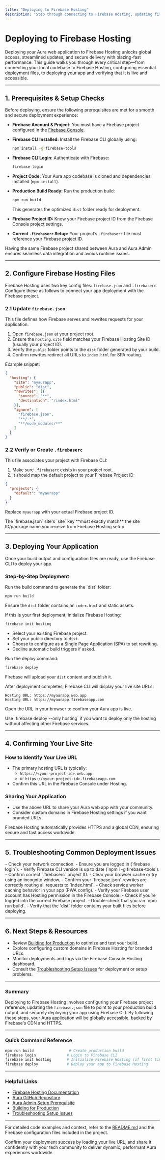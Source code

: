 ```yaml
---
title: "Deploying to Firebase Hosting"
description: "Step through connecting to Firebase Hosting, updating firebase.json and .firebaserc files, and securely deploying your app for global access. Verify your deployment and identify your live site URL for sharing with your community."
---
```


# Deploying to Firebase Hosting

Deploying your Aura web application to Firebase Hosting unlocks global access, streamlined updates, and secure delivery with blazing-fast performance. This guide walks you through every critical step—from connecting your local codebase to Firebase Hosting, configuring essential deployment files, to deploying your app and verifying that it is live and accessible.

---

## 1. Prerequisites & Setup Checks

Before deploying, ensure the following prerequisites are met for a smooth and secure deployment experience:

- **Firebase Account & Project:** You must have a Firebase project configured in the [Firebase Console](https://console.firebase.google.com).
- **Firebase CLI Installed:** Install the Firebase CLI globally using:

  ```bash
  npm install -g firebase-tools
  ```

- **Firebase CLI Login:** Authenticate with Firebase:

  ```bash
  firebase login
  ```

- **Project Code:** Your Aura app codebase is cloned and dependencies installed (`npm install`).
- **Production Build Ready:** Run the production build:

  ```bash
  npm run build
  ```

  This generates the optimized `dist` folder ready for deployment.

- **Firebase Project ID:** Know your Firebase project ID from the Firebase Console project settings.

- **Correct `.firebaserc` Setup:** Your project’s `.firebaserc` file must reference your Firebase project ID.


<Tip>
Having the same Firebase project shared between Aura and Aura Admin ensures seamless data integration and avoids runtime issues.
</Tip>

---

## 2. Configure Firebase Hosting Files

Firebase Hosting uses two key config files: `firebase.json` and `.firebaserc`. Configure these as follows to connect your app deployment with the Firebase project.

### 2.1 Update `firebase.json`

This file defines how Firebase serves and rewrites requests for your application.

1. Open `firebase.json` at your project root.
2. Ensure the `hosting.site` field matches your Firebase Hosting Site ID (usually your project ID).
3. Verify the `public` folder points to the `dist` folder generated by your build.
4. Confirm rewrites redirect all URLs to `index.html` for SPA routing.

Example snippet:

```json
{
  "hosting": {
    "site": "myaurapp",
    "public": "dist",
    "rewrites": [{
      "source": "**",
      "destination": "/index.html"
    }],
    "ignore": [
      "firebase.json",
      "**/.*",
      "**/node_modules/**"
    ]
  }
}
```

### 2.2 Verify or Create `.firebaserc`

This file associates your project with Firebase CLI:

1. Make sure `.firebaserc` exists in your project root.
2. It should map the default project to your Firebase Project ID:

```json
{
  "projects": {
    "default": "myaurapp"
  }
}
```

Replace `myaurapp` with your actual Firebase project ID.

<Warning>
The `firebase.json` site's `site` key **must exactly match** the site ID/package name you receive from Firebase Hosting setup.
</Warning>

---

## 3. Deploying Your Application

Once your build output and configuration files are ready, use the Firebase CLI to deploy your app.

### Step-by-Step Deployment

<Steps>
<Step title="Build Your Production Bundle">
Run the build command to generate the `dist` folder:

```bash
npm run build
```

Ensure the `dist` folder contains an `index.html` and static assets.
</Step>

<Step title="Initialize Firebase in Your Project">
If this is your first deployment, initialize Firebase Hosting:

```bash
firebase init hosting
```

- Select your existing Firebase project.
- Set your public directory to `dist`.
- Choose to configure as a Single Page Application (SPA) to set rewriting.
- Decline automatic build triggers if asked.
</Step>

<Step title="Deploy to Firebase Hosting">
Run the deploy command:

```bash
firebase deploy
```

Firebase will upload your `dist` content and publish it.
</Step>

<Step title="Verify Deployment">
After deployment completes, Firebase CLI will display your live site URLs:

```
Hosting URL: https://myaurapp.web.app
Hosting URL: https://myaurapp.firebaseapp.com
```

Open the URL in your browser to confirm your Aura app is live.
</Step>
</Steps>

<Tip>
Use `firebase deploy --only hosting` if you want to deploy only the hosting without affecting other Firebase services.
</Tip>

---

## 4. Confirming Your Live Site

### How to Identify Your Live URL

- The primary hosting URL is typically:
  - `https://<your-project-id>.web.app`
  - or `https://<your-project-id>.firebaseapp.com`
- Confirm this URL in the Firebase Console under Hosting.

### Sharing Your Application

- Use the above URL to share your Aura web app with your community.
- Consider custom domains in Firebase Hosting settings if you want branded URLs.

<Info>
Firebase Hosting automatically provides HTTPS and a global CDN, ensuring secure and fast access worldwide.
</Info>

---

## 5. Troubleshooting Common Deployment Issues

<AccordionGroup title="Deployment Troubleshooting">
<Accordion title="Deployment Fails at Upload">
- Check your network connection.
- Ensure you are logged in (`firebase login`).
- Verify Firebase CLI version is up to date (`npm i -g firebase-tools`).
- Confirm correct `.firebaserc` project ID.
</Accordion>
<Accordion title="Site Loads Old Content After Deployment">
- Clear your browser cache or try using an incognito window.
- Confirm your `firebase.json` rewrites are correctly routing all requests to `index.html`.
- Check service worker caching behavior in your app (PWA config).
</Accordion>
<Accordion title="Unauthorized or Permission Errors">
- Verify your Firebase user account has Hosting permission in the Firebase Console.
- Check if you’re logged into the correct Firebase project.
</Accordion>
<Accordion title="Build Folder Not Found or Empty">
- Double-check that you ran `npm run build`.
- Verify that the `dist` folder contains your built files before deploying.
</Accordion>
</AccordionGroup>

---

## 6. Next Steps & Resources

- Review [Building for Production](https://your-docs-link/getting-started/deployment-quickstart/production-build) to optimize and test your build.
- Explore configuring custom domains in Firebase Hosting for branded URLs.
- Monitor deployments and logs via the Firebase Console Hosting dashboard.
- Consult the [Troubleshooting Setup Issues](https://your-docs-link/getting-started/installation-and-configuration/troubleshooting) for deployment or setup problems.


---

### Summary
Deploying to Firebase Hosting involves configuring your Firebase project reference, updating the `firebase.json` file to point to your production build output, and securely deploying your app using Firebase CLI. By following these steps, your Aura application will be globally accessible, backed by Firebase's CDN and HTTPS.


---

### Quick Command Reference

```bash
npm run build                # Create production build
firebase login              # Login to Firebase CLI
firebase init hosting       # Initialize Firebase Hosting (if first time)
firebase deploy             # Deploy your app to Firebase Hosting
```

---

### Helpful Links

- [Firebase Hosting Documentation](https://firebase.google.com/docs/hosting)
- [Aura GitHub Repository](https://github.com/gdg-x/aura)
- [Aura Admin Setup Prerequisite](https://your-docs-link/getting-started/setup-prerequisites/aura-admin-notice)
- [Building for Production](https://your-docs-link/getting-started/deployment-quickstart/production-build)
- [Troubleshooting Setup Issues](https://your-docs-link/getting-started/installation-and-configuration/troubleshooting)


---

For detailed code examples and context, refer to the [README.md](https://github.com/gdg-x/aura/blob/main/README.md) and the Firebase configuration files included in the project.

Confirm your deployment success by loading your live URL, and share it confidently with your tech community to deliver dynamic, performant Aura experiences worldwide.
